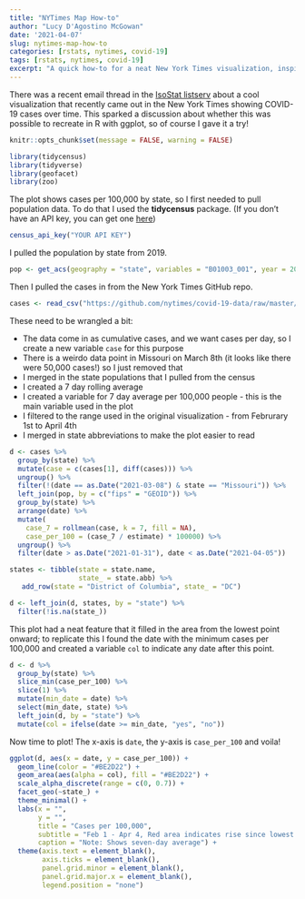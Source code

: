 ```yaml
---
title: "NYTimes Map How-to"
author: "Lucy D'Agostino McGowan"
date: '2021-04-07'
slug: nytimes-map-how-to
categories: [rstats, nytimes, covid-19]
tags: [rstats, nytimes, covid-19]
excerpt: "A quick how-to for a neat New York Times visualization, inspired by an IsoStat listserv conversation."
---
```


There was a recent email thread in the [IsoStat listserv](https://ww2.amstat.org/committees/isostat/isostat.html) about a cool visualization that recently came out in the New York Times showing COVID-19 cases over time. This sparked a discussion about whether this was possible to recreate in R with ggplot, so of course I gave it a try!

```r
knitr::opts_chunk$set(message = FALSE, warning = FALSE)
```

```r
library(tidycensus)
library(tidyverse)
library(geofacet)
library(zoo)
```

The plot shows cases per 100,000 by state, so I first needed to pull population data. To do that I used the **tidycensus** package. (If you don't have an API key, you can get one [here](https://api.census.gov/data/key_signup.html))

```r
census_api_key("YOUR API KEY")
```

I pulled the population by state from 2019.

```r
pop <- get_acs(geography = "state", variables = "B01003_001", year = 2019)
```

Then I pulled the cases in from the New York Times GitHub repo.

```r
cases <- read_csv("https://github.com/nytimes/covid-19-data/raw/master/us-states.csv")
```


These need to be wrangled a bit:

* The data come in as cumulative cases, and we want cases per day, so I create a new variable `case` for this purpose
* There is a weirdo data point in Missouri on March 8th (it looks like there were 50,000 cases!) so I just removed that
* I merged in the state populations that I pulled from the census
* I created a 7 day rolling average
* I created a variable for 7 day average per 100,000 people - this is the main variable used in the plot
* I filtered to the range used in the original visualization - from Februrary 1st to April 4th 
* I merged in state abbreviations to make the plot easier to read

```r
d <- cases %>%
  group_by(state) %>%
  mutate(case = c(cases[1], diff(cases))) %>%
  ungroup() %>%
  filter(!(date == as.Date("2021-03-08") & state == "Missouri")) %>% 
  left_join(pop, by = c("fips" = "GEOID")) %>%
  group_by(state) %>%
  arrange(date) %>%
  mutate(
    case_7 = rollmean(case, k = 7, fill = NA),
    case_per_100 = (case_7 / estimate) * 100000) %>%
  ungroup() %>%
  filter(date > as.Date("2021-01-31"), date < as.Date("2021-04-05"))

states <- tibble(state = state.name,
                 state_ = state.abb) %>%
   add_row(state = "District of Columbia", state_ = "DC")

d <- left_join(d, states, by = "state") %>%
  filter(!is.na(state_))
```


This plot had a neat feature that it filled in the area from the lowest point onward; to replicate this I found the date with the minimum cases per 100,000 and created a variable `col` to indicate any date after this point.

```r
d <- d %>% 
  group_by(state) %>%
  slice_min(case_per_100) %>%
  slice(1) %>%
  mutate(min_date = date) %>%
  select(min_date, state) %>%
  left_join(d, by = "state") %>%
  mutate(col = ifelse(date >= min_date, "yes", "no"))
```

Now time to plot! The x-axis is `date`, the y-axis is `case_per_100` and voila!

```r
ggplot(d, aes(x = date, y = case_per_100)) +
  geom_line(color = "#BE2D22") + 
  geom_area(aes(alpha = col), fill = "#BE2D22") +
  scale_alpha_discrete(range = c(0, 0.7)) +
  facet_geo(~state_) + 
  theme_minimal() +
  labs(x = "", 
       y = "",
       title = "Cases per 100,000",
       subtitle = "Feb 1 - Apr 4, Red area indicates rise since lowest point of 2021",
       caption = "Note: Shows seven-day average") +
  theme(axis.text = element_blank(),
        axis.ticks = element_blank(),
        panel.grid.minor = element_blank(),
        panel.grid.major.x = element_blank(),
        legend.position = "none")
```

